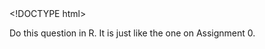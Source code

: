 <!DOCTYPE html>
<html xmlns="http://www.w3.org/1999/xhtml" lang="" xml:lang="">
<head>
  <meta charset="utf-8" />
  <meta name="generator" content="pandoc" />
  <meta name="viewport" content="width=device-width, initial-scale=1.0, user-scalable=yes" />
  <title>rsimple</title>
  <style type="text/css">
      code{white-space: pre-wrap;}
      span.smallcaps{font-variant: small-caps;}
      span.underline{text-decoration: underline;}
      div.column{display: inline-block; vertical-align: top; width: 50%;}
  </style>
  <!--[if lt IE 9]>
    <script src="//cdnjs.cloudflare.com/ajax/libs/html5shiv/3.7.3/html5shiv-printshiv.min.js"></script>
  <![endif]-->
</head>
<body>
<p>Do this question in R. It is just like the one on Assignment 0. \begin{parts} \part Read the data <span class="math inline">1, 2, 3, 4, 5, 7</span> into a variable in R. Verify that your variable contains the correct values. (Hint: .)</p>
<pre><code>\begin{select}
\begin{solution}</code></pre>
<p>Call the variable whatever you like. I used . &lt;&lt;&gt;&gt;= w=c(1,2,3,4,5,7) w<br />
@</p>
<p>Top two lines in a Script window, echoed in the Console; bottom line in the Console. \end{solution}<br />
\end{select}</p>
<pre><code>\part Find the mean and the standard deviation of your variable.

\begin{select}
\begin{solution}
  Ask for them, one by one:</code></pre>
<p>&lt;&lt;&gt;&gt;= mean(w)<br />
@ and &lt;&lt;&gt;&gt;= sd(w)<br />
@</p>
<pre><code>\end{solution}
\end{select}</code></pre>
<p>\end{parts}</p>
</body>
</html>
